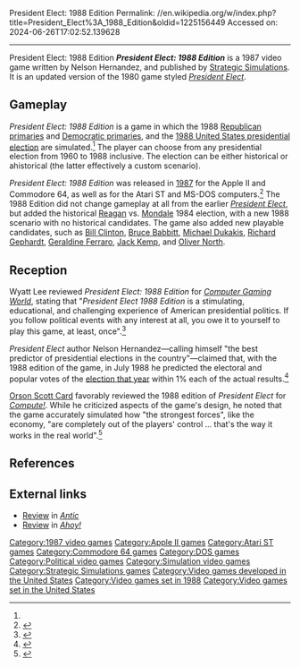 President Elect: 1988 Edition
Permalink: //en.wikipedia.org/w/index.php?title=President_Elect%3A_1988_Edition&oldid=1225156449
Accessed on: 2024-06-26T17:02:52.139628



------
President Elect: 1988 Edition
{{Short description|1987 video game}}
{{Infobox video game
| collapsible = 
| state = 
| italic title = 
| title = President Elect: 1988 Edition
| image = President Elect 1988 Edition cover.png
| alt = 
| caption = 
| developer = 
| publisher = [[Strategic Simulations]]
| series = 
| engine = 
| platforms = 
| released = 1987
| genre = [[Simulation video game]], [[Strategy video game]]
| modes = 
}}
'''''President Elect: 1988 Edition''''' is a 1987 video game written by Nelson Hernandez, and published by [[Strategic Simulations]]. It is an updated version of the 1980 game styled ''[[President Elect (video game)|President Elect]]''.

==Gameplay==
''President Elect: 1988 Edition'' is a game in which the 1988 [[1988 Republican Party presidential primaries|Republican primaries]] and [[1988 Democratic Party presidential primaries|Democratic primaries]], and the [[1988 United States presidential election]] are simulated.<ref name="CGW51"/> The player can choose from any presidential election from 1960 to 1988 inclusive. The election can be either historical or ahistorical (the latter effectively a custom scenario). 

''President Elect: 1988 Edition'' was released in [[1987 in video gaming|1987]] for the Apple II and Commodore 64, as well as for the Atari ST and MS-DOS computers.<ref name="compute">{{cite journal|last1=Bobo|first1=Ervin|title=President Elect: 1988 Edition|journal=Compute!|date=October 1987|issue=89|page=32|url=http://www.atarimagazines.com/compute/issue89/President_Elect.php}}</ref> The 1988 Edition did not change gameplay at all from the earlier ''[[President Elect (video game)|President Elect]]'', but added the historical [[Ronald Reagan|Reagan]] vs. [[Walter Mondale|Mondale]] 1984 election, with a new 1988 scenario with no historical candidates. The game also added new playable candidates, such as [[Bill Clinton]], [[Bruce Babbitt]], [[Michael Dukakis]], [[Richard Gephardt]], [[Geraldine Ferraro]], [[Jack Kemp]], and [[Oliver North]].

==Reception==
Wyatt Lee reviewed ''President Elect: 1988 Edition'' for ''[[Computer Gaming World]]'', stating that "''President Elect 1988 Edition'' is a stimulating, educational, and challenging experience of American presidential politics. If you follow political events with any interest at all, you owe it to yourself to play this game, at least, once".<ref name="CGW51">{{cite magazine |last=Lee |first=Wyatt |title=Campaign '88: A Survey of Political Election Games for the Computer |magazine=Computer Gaming World |date=September 1988 |volume=1 |issue=51 |pages=14–15}}</ref>

''President Elect'' author Nelson Hernandez—calling himself "the best predictor of presidential elections in the country"—claimed that, with the 1988 edition of the game, in July 1988 he predicted the electoral and popular votes of the [[1988 United States presidential election|election that year]] within 1% each of the actual results.<ref name="aycock198911">{{cite news | url=https://archive.org/stream/1989-11-compute-magazine/Compute_Issue_114_1989_Nov#page/n93/mode/2up | title=Get Real | work=Compute! | date=November 1989 | accessdate=11 November 2013 | author=Aycock, Heidi E. H. | pages=92}}</ref>

[[Orson Scott Card]] favorably reviewed the 1988 edition of ''President Elect'' for ''[[Compute!]]''. While he criticized aspects of the game's design, he noted that the game accurately simulated how "the strongest forces", like the economy, "are completely out of the players' control ... that's the way it works in the real world".<ref name="card198805">{{cite news | url=https://archive.org/stream/1988-05-compute-magazine/Compute_Issue_096_1988_May#page/n9/mode/2up | title=Do You Want to Change the World? Two Games Let You Try | work=Compute! | date=May 1988 | accessdate=10 November 2013 | author=Card, Orson Scott | pages=9}}</ref>

==References==
{{reflist}}

==External links==
*[https://archive.org/details/1988-06-anticmagazine/page/n63/mode/2up Review] in ''[[Antic (magazine)|Antic]]''
*[https://archive.org/details/Ahoy_Issue_45_1987-09_Ion_International_US/page/n45/mode/2up Review] in ''[[Ahoy!]]''

[[Category:1987 video games]]
[[Category:Apple II games]]
[[Category:Atari ST games]]
[[Category:Commodore 64 games]]
[[Category:DOS games]]
[[Category:Political video games]]
[[Category:Simulation video games]]
[[Category:Strategic Simulations games]]
[[Category:Video games developed in the United States]]
[[Category:Video games set in 1988]]
[[Category:Video games set in the United States]]